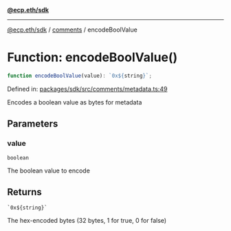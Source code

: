 [**@ecp.eth/sdk**](../../index.mdx)

***

[@ecp.eth/sdk](/sdk-reference/index.mdx) / [comments](/sdk-reference/comments/index.mdx) / encodeBoolValue

# Function: encodeBoolValue()

```ts
function encodeBoolValue(value): `0x${string}`;
```

Defined in: [packages/sdk/src/comments/metadata.ts:49](https://github.com/ecp-eth/comments-monorepo/blob/main/packages/sdk/src/comments/metadata.ts#L49)

Encodes a boolean value as bytes for metadata

## Parameters

### value

`boolean`

The boolean value to encode

## Returns

`` `0x${string}` ``

The hex-encoded bytes (32 bytes, 1 for true, 0 for false)
